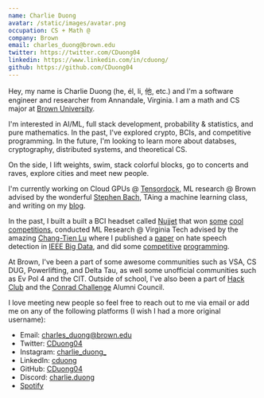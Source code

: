 ```yaml
---
name: Charlie Duong
avatar: /static/images/avatar.png
occupation: CS + Math @
company: Brown
email: charles_duong@brown.edu
twitter: https://twitter.com/CDuong04
linkedin: https://www.linkedin.com/in/cduong/
github: https://github.com/CDuong04
---
```


Hey, my name is Charlie Duong (he, él, li, 他, etc.) and I'm a software engineer and researcher from Annandale, Virginia. I am a math and CS major at [Brown University](https://www.brown.edu/).

I'm interested in AI/ML, full stack development, probability & statistics, and pure mathematics. In the past, I've explored crypto, BCIs, and competitive programming. In the future, I'm looking to learn more about databses, cryptography, distributed systems, and theoretical CS.

On the side, I lift weights, swim, stack colorful blocks, go to concerts and raves, explore cities and meet new people.

I'm currently working on Cloud GPUs @ [Tensordock](https://tensordock.com/), ML research @ Brown advised by the wonderful [Stephen Bach](https://cs.brown.edu/people/sbach/), TAing a machine learning class, and writing on my [blog](/blog).

In the past, I built a built a BCI headset called [Nujjet](https://nujjet.com/) that won [some](https://diamondchallenge.org/) [cool](https://www.gatsvi.org/) [competitions](https://www.conradchallenge.org/), conducted ML Research @ Virginia Tech advised by the amazing [Chang-Tien Lu](https://people.cs.vt.edu/ctlu/) where I published a [paper](https://ieeexplore.ieee.org/document/10020510/) on hate speech detection in [IEEE Big Data](https://bigdataieee.org/BigData2022/), and did some [competitive](http://www.usaco.org/) [programming](https://codeforces.com/).

At Brown, I've been a part of some awesome communities such as VSA, CS DUG, Powerlifting, and Delta Tau, as well some unofficial communities such as Ev Pol 4 and the CIT. Outside of school, I've also been a part of [Hack Club](https://hackclub.com/) and the [Conrad Challenge](https://www.conradchallenge.org/) Alumni Council.

I love meeting new people so feel free to reach out to me via email or add me on any of the following platforms (I wish I had a more original username):

- Email: charles_duong@brown.edu
- Twitter: [CDuong04](https://twitter.com/CDuong04)
- Instagram: [charlie_duong\_](https://www.instagram.com/charlie_duong_/)
- LinkedIn: [cduong](https://www.linkedin.com/in/cduong/)
- GitHub: [CDuong04](https://github.com/CDuong04)
- Discord: [charlie.duong](https://discordapp.com/users/494586207020515338)
- [Spotify](https://open.spotify.com/user/flamingsnake123?si=e6894e1260034b51&nd=1)
